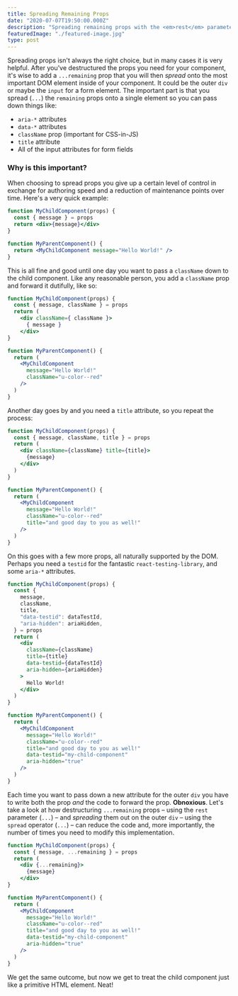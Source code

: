 ```yaml
---
title: Spreading Remaining Props
date: "2020-07-07T19:50:00.000Z"
description: "Spreading remaining props with the <em>rest</em> parameter and <em>spread</em> operator (<code>...</code>) is a great way to simplify your components when used properly. Here are the ins and outs of spreading remaining props."
featuredImage: "./featured-image.jpg"
type: post
---
```


Spreading props isn't always the right choice, but in many cases it is very helpful. After you've destructured the props you need for your component, it's wise to add a `...remaining` prop that you will then _spread_ onto the most important DOM element inside of your component. It could be the outer `div` or maybe the `input` for a form element. The important part is that you spread (`...`) the `remaining` props onto a single element so you can pass down things like:

- `aria-*` attributes
- `data-*` attributes
- `className` prop (important for CSS-in-JS)
- `title` attribute
- All of the input attributes for form fields

### Why is this important?

When choosing to spread props you give up a certain level of control in exchange for authoring speed and a reduction of maintenance points over time. Here's a very quick example:

```jsx
function MyChildComponent(props) {
  const { message } = props
  return <div>{message}</div>
}

function MyParentComponent() {
  return <MyChildComponent message="Hello World!" />
}
```

This is all fine and good until one day you want to pass a `className` down to the child component. Like any reasonable person, you add a `className` prop and forward it dutifully, like so:

```jsx
function MyChildComponent(props) {
  const { message, className } = props
  return (
    <div className={ className }>
      { message }
    </div>
}

function MyParentComponent() {
  return (
    <MyChildComponent
      message="Hello World!"
      className="u-color--red"
    />
  )
}
```

Another day goes by and you need a `title` attribute, so you repeat the process:

```jsx
function MyChildComponent(props) {
  const { message, className, title } = props
  return (
    <div className={className} title={title}>
      {message}
    </div>
  )
}

function MyParentComponent() {
  return (
    <MyChildComponent
      message="Hello World!"
      className="u-color--red"
      title="and good day to you as well!"
    />
  )
}
```

On this goes with a few more props, all naturally supported by the DOM. Perhaps you need a `testid` for the fantastic `react-testing-library`, and some `aria-*` attributes.

```jsx
function MyChildComponent(props) {
  const {
    message,
    className,
    title,
    "data-testid": dataTestId,
    "aria-hidden": ariaHidden,
  } = props
  return (
    <div
      className={className}
      title={title}
      data-testid={dataTestId}
      aria-hidden={ariaHidden}
    >
      Hello World!
    </div>
  )
}

function MyParentComponent() {
  return (
    <MyChildComponent
      message="Hello World!"
      className="u-color--red"
      title="and good day to you as well!"
      data-testid="my-child-component"
      aria-hidden="true"
    />
  )
}
```

Each time you want to pass down a new attribute for the outer `div` you have to write both the prop _and_ the code to forward the prop. **Obnoxious**. Let's take a look at how destructuring `...remaining` props – using the `rest` parameter (`...`) – and _spreading_ them out on the outer `div` – using the `spread` operator (`...`) – can reduce the code and, more importantly, the number of times you need to modify this implementation.

```jsx
function MyChildComponent(props) {
  const { message, ...remaining } = props
  return (
    <div {...remaining}>
      {message}
    </div>
}

function MyParentComponent() {
  return (
    <MyChildComponent
      message="Hello World!"
      className="u-color--red"
      title="and good day to you as well!"
      data-testid="my-child-component"
      aria-hidden="true"
    />
  )
}
```

We get the same outcome, but now we get to treat the child component just like a primitive HTML element. Neat!
